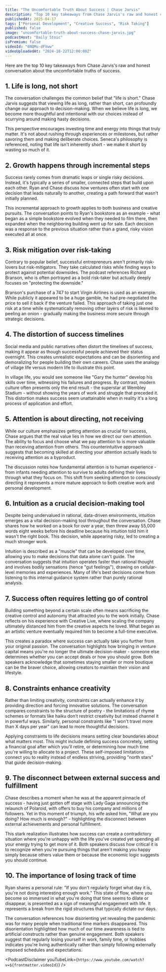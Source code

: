 ```yaml
---
title: "The Uncomfortable Truth About Success | Chase Jarvis"
description: "Top 10 key takeaways from Chase Jarvis's raw and honest conversation about the uncomfortable truths of success."
publishedAt: 2025-04-17
tags: ["Personal Development", "Creative Success", "Risk Taking"]
published: false
image: "uncomfortable-truth-about-success-chase-jarvis.jpg"
podcastHost: "Daily Stoic"
isPremium: false
videoId: "6NQMu-dFVww"
videoUploadedAt: "2024-10-22T12:00:00Z"
---
```



<PodcastSummaryPageLayout frontmatter={frontmatter}>

Here are the top 10 key takeaways from Chase Jarvis's raw and honest conversation about the uncomfortable truths of success.

## 1. Life is long, not short

The conversation challenges the common belief that "life is short." Chase Jarvis suggests that viewing life as long, rather than short, can profoundly change our approach to decision-making. When we believe life is long, we become more thoughtful and intentional with our choices instead of scurrying around making hasty decisions.

This perspective encourages investing time and energy into things that truly matter. It's not about rushing through experiences or milestones, but rather savoring them and making deliberate choices. Seneca's philosophy is referenced, noting that life isn't inherently short - we make it short by wasting so much of it.

## 2. Growth happens through incremental steps

Success rarely comes from dramatic leaps or single risky decisions. Instead, it's typically a series of smaller, connected steps that build upon each other. Ryan and Chase discuss how ventures often start with one decision that leads naturally to another, creating a path forward that wasn't initially planned.

This incremental approach to growth applies to both business and creative pursuits. The conversation points to Ryan's bookstore as an example - what began as a simple bookstore evolved when they needed to film there, then expanded when the neighboring building went up for sale. Each decision was a response to the previous situation rather than a grand, risky vision executed all at once.

## 3. Risk mitigation over risk-taking

Contrary to popular belief, successful entrepreneurs aren't primarily risk-lovers but risk-mitigators. They take calculated risks while finding ways to protect against potential downsides. The podcast references Richard Branson, who is often portrayed as a bold risk-taker but actually deeply focuses on "protecting the downside."

Branson's purchase of a 747 to start Virgin Airlines is used as an example. While publicly it appeared to be a huge gamble, he had pre-negotiated the price to sell it back if the venture failed. This approach of taking just one risk at a time while systematically removing other layers of risk is likened to peeling an onion - gradually making the business more secure through strategic decisions.

## 4. The distortion of success timelines

Social media and public narratives often distort the timelines of success, making it appear as though successful people achieved their status overnight. This creates unrealistic expectations and can be disorienting and demoralizing for people building their own careers. Chase uses the analogy of village life versus modern life to illustrate this point.

In village life, you would see someone like "Gary the hunter" develop his skills over time, witnessing his failures and progress. By contrast, modern culture often presents only the end result - the superstar at Wembley Stadium - without showing the years of work and struggle that preceded it. This distortion makes success seem unattainable when in reality it's a long process of application and effort.

## 5. Attention is about directing, not receiving

While our culture emphasizes getting attention as crucial for success, Chase argues that the real value lies in how we direct our own attention. The ability to focus and choose what we pay attention to is more valuable than receiving attention from others. This counterintuitive approach suggests that becoming skilled at directing your attention actually leads to receiving attention as a byproduct.

The discussion notes how fundamental attention is to human experience - from infants needing attention to survive to adults defining their lives through what they focus on. This shift from seeking attention to consciously directing it represents a more mature approach to both creative work and personal development.

## 6. Intuition as a crucial decision-making tool

Despite being undervalued in rational, data-driven environments, intuition emerges as a vital decision-making tool throughout the conversation. Chase shares how he worked on a book for over a year, then threw away 55,000 words eight weeks before his deadline because his intuition told him it wasn't the right book. This decision, while appearing risky, led to creating a much stronger work.

Intuition is described as a "muscle" that can be developed over time, allowing you to make decisions that data alone can't guide. The conversation suggests that intuition operates faster than rational thought and involves bodily sensations (hence "gut feelings"), drawing on cellular-level memories and experiences. Many of life's best decisions come from listening to this internal guidance system rather than purely rational analysis.

## 7. Success often requires letting go of control

Building something beyond a certain scale often means sacrificing the creative control and autonomy that attracted you to the work initially. Chase reflects on his experience with Creative Live, where scaling the company ultimately distanced him from the creative aspects he loved. What began as an artistic venture eventually required him to become a full-time executive.

This creates a paradox where success can actually take you further from your original passion. The conversation highlights how bringing in venture capital means you're no longer the ultimate decision-maker - someone else determines whether you can accept deals or how you should grow. Both speakers acknowledge that sometimes staying smaller or more boutique can be the braver choice, allowing creators to maintain their vision and lifestyle.

## 8. Constraints enhance creativity

Rather than limiting creativity, constraints can actually enhance it by providing direction and forcing innovative solutions. The conversation compares constraints to the structure of poetry - the limitations of rhyme schemes or formats like haiku don't restrict creativity but instead channel it in powerful ways. Similarly, personal constraints like "I won't travel more than X days per year" can lead to more thoughtful decisions.

Applying constraints to life decisions means setting clear boundaries about what matters most. This might include defining success concretely, setting a financial goal after which you'll retire, or determining how much time you're willing to allocate to a project. These self-imposed limitations connect you to reality instead of endless striving, providing "north stars" that guide decision-making.

## 9. The disconnect between external success and fulfillment

Chase describes a moment when he was at the apparent pinnacle of success - having just gotten off stage with Lady Gaga announcing the relaunch of Polaroid, with offers to buy his company and millions of followers. Yet in this moment of triumph, his wife asked him, "What are you doing? How much is enough?" - highlighting the disconnect between external achievements and personal fulfillment.

This stark realization illustrates how success can create a contradictory situation where you're unhappy with the life you've created yet spending all your energy trying to get more of it. Both speakers discuss how critical it is to recognize when you're pursuing things that aren't making you happy simply because others value them or because the economic logic suggests you should continue.

## 10. The importance of losing track of time

Ryan shares a personal rule: "If you don't regularly forget what day it is, you're not doing interesting enough work." This state of flow, where you become so immersed in what you're doing that time seems to dilate or disappear, is presented as a sign of meaningful engagement with life. It represents a break from the rigid structures that typically dictate our days.

The conversation references how disorienting yet revealing the pandemic was for many people when traditional time markers disappeared. This disorientation highlighted how much of our time awareness is tied to artificial constructs rather than genuine engagement. Both speakers suggest that regularly losing yourself in work, family time, or hobbies indicates you're living authentically rather than simply following externally imposed schedules and expectations.

<PodcastDisclaimer
  youTubeLink={`https://www.youtube.com/watch?v=${frontmatter.videoId}`}
/>

</PodcastSummaryPageLayout>
